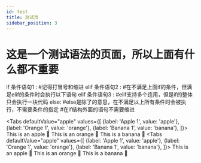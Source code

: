 ```yaml
---
id: test
title: 测试页
sidebar_position: 3
---
```


# 这是一个测试语法的页面，所以上面有什么都不重要




<CodeBlock className="language-python">
  if 条件语句1 :
    #记得打冒号和缩进
elif 条件语句2 :
    #在不满足上面if的条件，但满足elif的条件时会执行以下语句
elif 条件语句3 :
    #elif支持多个连用，但是if的整体只会执行一块代码
else:
    #else是除了的意思，在不满足以上所有条件时会被执行，不需要条件的指定
#在if结构外面的语句不需要缩进
</CodeBlock>


<Tabs
  defaultValue="apple"
  values={[
    {label: 'Apple 1', value: 'apple'},
    {label: 'Orange 1', value: 'orange'},
    {label: 'Banana 1', value: 'banana'},
  ]}>
  <TabItem value="apple" label="Apple 2">
    This is an apple 🍎
  </TabItem>
  <TabItem value="orange" label="Orange 2">
    This is an orange 🍊
  </TabItem>
  <TabItem value="banana" label="Banana 2" default>
    This is a banana 🍌
  </TabItem>
</Tabs>
<BrowserWindow>
  <Tabs
    defaultValue="apple"
    values={[
      {label: 'Apple 1', value: 'apple'},
      {label: 'Orange 1', value: 'orange'},
      {label: 'Banana 1', value: 'banana'},
    ]}>
    <TabItem value="apple" label="Apple 2">This is an apple 🍎</TabItem>
    <TabItem value="orange" label="Orange 2">This is an orange 🍊</TabItem>
    <TabItem value="banana" label="Banana 2" default>This is a banana 🍌</TabItem>
  </Tabs>
</BrowserWindow>
<br/>

